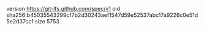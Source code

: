 version https://git-lfs.github.com/spec/v1
oid sha256:b45035543299cf7b2d30243aef1547d59e52537abc17a9226c0e51d5e2d37cc1
size 5753
